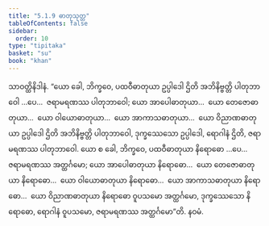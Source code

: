 ```yaml
---
title: "5.1.9 ဓာတုသုတ္တ"
tableOfContents: false
sidebar:
  order: 10
type: "tipitaka"
basket: "su"
book: "khan"
---
```



<DynamicBreadcrumb />

<Division number="320" book="khan">

<Paragraph number="1085" book="khan">
သာဝတ္ထိနိဒါနံ. “ယော ခေါ, ဘိက္ခဝေ, ပထဝီဓာတုယာ ဥပ္ပါဒေါ ဌိတိ အဘိနိဗ္ဗတ္တိ ပါတုဘာဝေါ …ပေ…  ဇရာမရဏဿ ပါတုဘာဝေါ; ယော အာပေါဓာတုယာ…  ယော တေဇောဓာတုယာ…  ယော ဝါယောဓာတုယာ…  ယော အာကာသဓာတုယာ…  ယော ဝိညာဏဓာတုယာ ဥပ္ပါဒေါ ဌိတိ အဘိနိဗ္ဗတ္တိ ပါတုဘာဝေါ, ဒုက္ခဿေသော ဥပ္ပါဒေါ, ရောဂါနံ ဌိတိ, ဇရာမရဏဿ ပါတုဘာဝေါ. ယော စ ခေါ, ဘိက္ခဝေ, ပထဝီဓာတုယာ နိရောဓော …ပေ…  ဇရာမရဏဿ အတ္ထင်္ဂမော; ယော အာပေါဓာတုယာ နိရောဓော…  ယော တေဇောဓာတုယာ နိရောဓော…  ယော ဝါယောဓာတုယာ နိရောဓော…  ယော အာကာသဓာတုယာ နိရောဓော…  ယော ဝိညာဏဓာတုယာ နိရောဓော ဝူပသမော အတ္ထင်္ဂမော, ဒုက္ခဿေသော နိရောဓော, ရောဂါနံ ဝူပသမော, ဇရာမရဏဿ အတ္ထင်္ဂမော”တိ.

</Paragraph>
</Division>

<Paragraph number="1086" type="center" book="khan">
နဝမံ.
</Paragraph>